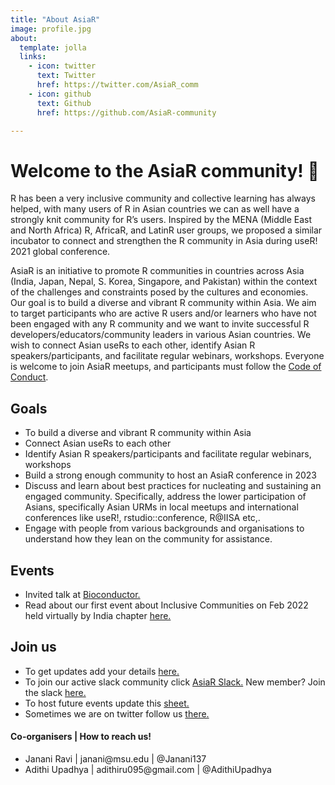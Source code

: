 ```yaml
---
title: "About AsiaR"
image: profile.jpg
about:
  template: jolla
  links:
    - icon: twitter
      text: Twitter
      href: https://twitter.com/AsiaR_comm
    - icon: github
      text: Github
      href: https://github.com/AsiaR-community

---
```


# Welcome to the AsiaR community! 👋

R has been a very inclusive community and collective learning has always helped, with many users of R in Asian countries we can as well have a strongly knit community for R’s users. Inspired by the MENA (Middle East and North Africa) R, AfricaR, and LatinR user groups, we proposed a similar incubator to connect and strengthen the R community in Asia during useR! 2021 global conference. 

AsiaR is an initiative to promote R communities in countries across Asia (India, Japan, Nepal, S. Korea, Singapore, and Pakistan) within the context of the challenges and constraints posed by the cultures and economies. Our goal is to build a diverse and vibrant R community within Asia. We aim to target participants who are active R users and/or learners who have not been engaged with any R community and we want to invite successful R developers/educators/community leaders in various Asian countries. We wish to connect Asian useRs to each other, identify Asian R speakers/participants, and facilitate regular webinars, workshops. Everyone is welcome to join AsiaR meetups, and participants must follow the [Code of Conduct](https://github.com/AsiaR-community/coc).

## Goals

- To build a diverse and vibrant R community within Asia
- Connect Asian useRs to each other
- Identify Asian R speakers/participants and facilitate regular webinars, workshops
- Build a strong enough community to host an AsiaR conference in 2023
- Discuss and learn about best practices for nucleating and sustaining an engaged community. Specifically, address the lower participation of Asians, specifically Asian URMs in local meetups and international conferences like useR!, rstudio::conference, R@IISA etc,. 
- Engage with people from various backgrounds and organisations to understand how they lean on the community for assistance. 

## Events 

- Invited talk at [Bioconductor.](https://www.youtube.com/watch?v=oDaa0GCPGdc)
- Read about our first event about Inclusive Communities on Feb 2022 held virtually by India chapter [here.](https://github.com/AsiaR-community/2022-inclusive_communities)


## Join us

- To get updates add your details [here.](https://docs.google.com/spreadsheets/d/1__VIkQU56K5n7CErDvbOg-XbSwiZtuyhC1Ei2qAXO1w/edit#gid=0)
- To join our active slack community click [AsiaR Slack.](https://asiar-community.slack.com) New member? Join the slack [here.](https://bit.ly/join_asiaR_slack)
- To host future events update this [sheet.](https://docs.google.com/spreadsheets/d/1EFKoFceB9EwPpeD93giFRyGLbZ92I5CCZPcWMc0aSpk/edit#gid=0)
- Sometimes we are on twitter follow us [there.](https://twitter.com/AsiaR_comm)

#### Co-organisers | How to reach us!
- Janani Ravi | janani@msu.edu | @Janani137
- Adithi Upadhya | adithiru095@gmail.com | @AdithiUpadhya


